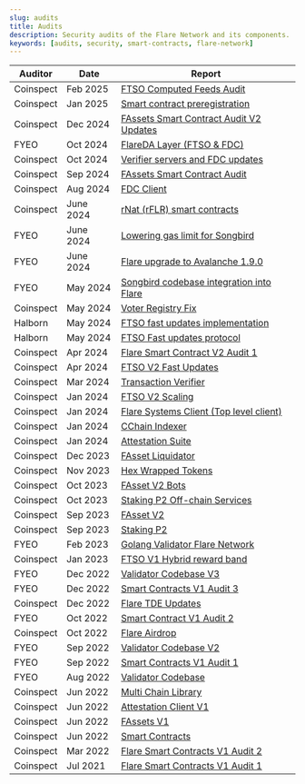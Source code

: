 ```yaml
---
slug: audits
title: Audits
description: Security audits of the Flare Network and its components.
keywords: [audits, security, smart-contracts, flare-network]
---
```


| **Auditor** | **Date**  | **Report**                                                                                                                                                             |
| ----------- | --------- | ---------------------------------------------------------------------------------------------------------------------------------------------------------------------- |
| Coinspect   | Feb 2025  | [FTSO Computed Feeds Audit](@site/static/pdf/audits/20250205-Coinspect-SmartContractAudit-Flare-Pre-Register&FTSOManagement-v250109.pdf)                               |
| Coinspect   | Jan 2025  | [Smart contract preregistration](@site/static/pdf/audits/20250101-Coinspect-SmartContractAudit-Flare-Pre-Register&FTSOManagement-v250109.pdf)                          |
| Coinspect   | Dec 2024  | [FAssets Smart Contract Audit V2 Updates](@site/static/pdf/audits/20241215-Coinspect-SmartContractAudit-Flare-FAssetV2Updates-v241217.pdf)                             |
| FYEO        | Oct 2024  | [FlareDA Layer (FTSO & FDC)](@site/static/pdf/audits/20241001-FLARE-SecurityCodeReviewFLAREDataAvailabilityv1.0_Public.pdf)                                            |
| Coinspect   | Oct 2024  | [Verifier servers and FDC updates](@site/static/pdf/audits/20241001-Coinspect-SourceCodeAudit-Flare-FDCv2-v250113.pdf)                                                 |
| Coinspect   | Sep 2024  | [FAssets Smart Contract Audit](@site/static/pdf/audits/20240901-Coinspect-SmartContractAudit-Flare-FassetUpdate-v240910.pdf)                                           |
| Coinspect   | Aug 2024  | [FDC Client](@site/static/pdf/audits/20240801-Coinspect-Source_Code_Audit-Flare-FDCv1-v241004.pdf)                                                                     |
| Coinspect   | June 2024 | [rNat (rFLR) smart contracts](@site/static/pdf/audits/20240601-Coinspect-SmartContractSecurityReview-Flare-RNatContracts-v240701.pdf)                                  |
| FYEO        | June 2024 | [Lowering gas limit for Songbird](@site/static/pdf/audits/20240601-FYEO-Flare-Ongoing_Songbird_June_20th_1.0_Public.docx.pdf)                                          |
| FYEO        | June 2024 | [Flare upgrade to Avalanche 1.9.0](@site/static/pdf/audits/20240601-FYEO-Flare-Ongoing_Songbird_June_10th_1.0_Public.pdf)                                              |
| FYEO        | May 2024  | [Songbird codebase integration into Flare](@site/static/pdf/audits/20240501-FYEO-FlareOngoingSongbird1.0_Public.pdf)                                                   |
| Coinspect   | May 2024  | [Voter Registry Fix](@site/static/pdf/audits/20240501-Coinspect-Flare-SecurityReview-VoterRegistryFix-v240603.pdf)                                                     |
| Halborn     | May 2024  | [FTSO fast updates implementation](@site/static/pdf/audits/20240501-Halborn-FastUpdatesAudit.pdf)                                                                      |
| Halborn     | May 2024  | [FTSO Fast updates protocol](@site/static/pdf/audits/20240501-Halborn-FTSOFastUpdatesprotocolAudit.pdf)                                                                |
| Coinspect   | Apr 2024  | [Flare Smart Contract V2 Audit 1](@site/static/pdf/audits/20230401-Coinspect-Flare-SourceCodeSecurityReview-SmartContractsV2-v240515.pdf)                              |
| Coinspect   | Apr 2024  | [FTSO V2 Fast Updates](@site/static/pdf/audits/20240401-Coinspect-Flare-SourceCodeSecurityReview-FastUpdates-v240612.pdf)                                              |
| Coinspect   | Mar 2024  | [Transaction Verifier](@site/static/pdf/audits/20240301-Coinspect-Flare-SourceCodeSecurityReview-TransactionVerifier-v240516.pdf)                                      |
| Coinspect   | Jan 2024  | [FTSO V2 Scaling](@site/static/pdf/audits/20240101-Coinspect-Flare-SourceCodeSecurityReview-FTSOScaling-v240515.pdf)                                                   |
| Coinspect   | Jan 2024  | [Flare Systems Client (Top level client)](@site/static/pdf/audits/20240101-Coinspect-Flare-SourceCodeSecurityReview-TopLevelClient-v240515.pdf)                        |
| Coinspect   | Jan 2024  | [CChain Indexer](@site/static/pdf/audits/20240101-Coinspect-Flare-SourceCodeSecurityReview-CChainIndexer-v240409.pdf)                                                  |
| Coinspect   | Jan 2024  | [Attestation Suite](@site/static/pdf/audits/20240101-Coinspect-Smart_Contract_Review-Flare_Attestation_Suite-v240220.pdf)                                              |
| Coinspect   | Dec 2023  | [FAsset Liquidator](@site/static/pdf/audits/20231207-Coinspect-Flare-Smart_Contract_Review-FAsset_Liquidator-v231207.pdf)                                              |
| Coinspect   | Nov 2023  | [Hex Wrapped Tokens](@site/static/pdf/audits/20231101-Coinspect-Flare-SmartContractAudit-HexWrappedTokens-v231211.pdf)                                                 |
| Coinspect   | Oct 2023  | [FAsset V2 Bots](@site/static/pdf/audits/20231001-Coinspect-Flare-Source_Code_Review-FAsset_Bots-v240220.pdf)                                                          |
| Coinspect   | Oct 2023  | [Staking P2 Off-chain Services](@site/static/pdf/audits/20231001-Coinspect-Flare-Source_Code_Review-Staking_P2-Offchain_Services-v240220.pdf)                          |
| Coinspect   | Sep 2023  | [FAsset V2](@site/static/pdf/audits/20230901-Coinspect-Flare-Smart_Contract_Review-FAsset_V2-v240220.pdf)                                                              |
| Coinspect   | Sep 2023  | [Staking P2](@site/static/pdf/audits/20230901-Coinspect-Flare-Smart_Contract_Review-StakingP2-v240220.pdf)                                                             |
| FYEO        | Feb 2023  | [Golang Validator Flare Network](@site/static/pdf/audits/20230201-FlareNetworksLtd.-SecureCodeReviewof_Golang_Validator_on_the_Flare_Network_v1.0_February_Public.pdf) |
| Coinspect   | Jan 2023  | [FTSO V1 Hybrid reward band](@site/static/pdf/audits/20230101-Coinspect-SmartContractAudit-FlareHybridBandRewardv230220.pdf)                                           |
| FYEO        | Dec 2022  | [Validator Codebase V3](@site/static/pdf/audits/20221201-FlareNetworksLtd.-Dec2022-SecureCodeReviewofSoliditySmartContractsontheFlareNetworkv1.0_Public.pdf)           |
| FYEO        | Dec 2022  | [Smart Contracts V1 Audit 3](@site/static/pdf/audits/20221201-FlareNetworksLtd.-Dec2022-SecureCodeReviewofSoliditySmartContractsontheFlareNetworkv1.0_Public.pdf)      |
| Coinspect   | Dec 2022  | [Flare TDE Updates](@site/static/pdf/audits/20221201-Coinspect-SmartContractAudit-FlareTDEUpdates-v221220.pdf)                                                         |
| FYEO        | Oct 2022  | [Smart Contract V1 Audit 2](@site/static/pdf/audits/20221001-Flare_Networks_Ltd.-Secure_Code_Review_of_Solidity_Smart_Contracts_on_the_Flare_Network_v1.0_Public.pdf)  |
| Coinspect   | Oct 2022  | [Flare Airdrop](@site/static/pdf/audits/20221001-Coinspect-Smart_Contract_Audit-Flare_Airdrop_Update-v221109.pdf)                                                      |
| FYEO        | Sep 2022  | [Validator Codebase V2](@site/static/pdf/audits/20220901-Flare_Networks_Ltd.-Secure_Code_Review_of_the_Flare_Validator_V2-Report_v1.0_Public.pdf)                      |
| FYEO        | Sep 2022  | [Smart Contracts V1 Audit 1](@site/static/pdf/audits/20220901-Flare_Networks_Ltd.-Secure_Code_Review_of_Solidity_Contracts_on_the_Flare_Network_v1.0_public.pdf)       |
| FYEO        | Aug 2022  | [Validator Codebase](@site/static/pdf/audits/20220801-Flare_Networks_Ltd.-Secure_Code_Review_of_the_Flare_Network's_Validator_Codebase_v1.0_Public.pdf)                |
| Coinspect   | Jun 2022  | [Multi Chain Library](@site/static/pdf/audits/20220601-Coinspect-Flare-Source_Code_Review-Multichain_Client_Library-v240220.pdf)                                       |
| Coinspect   | Jun 2022  | [Attestation Client V1](@site/static/pdf/audits/20220601-Coinspect-Flare-Source_Code_Review-Attestation_Client-v240220.pdf)                                            |
| Coinspect   | Jun 2022  | [FAssets V1](@site/static/pdf/audits/20220601-Coinspect_Smart_Contract_Audit_fAsset_v220829.pdf)                                                                       |
| Coinspect   | Jun 2022  | [Smart Contracts](@site/static/pdf/audits/20220601-Coinspect-Smart_Contract_Audit-Flare_Network_Launch.pdf)                                                            |
| Coinspect   | Mar 2022  | [Flare Smart Contracts V1 Audit 2](@site/static/pdf/audits/20220201-Coinspect-Smart_Contract_Audit-Flare.pdf)                                                          |
| Coinspect   | Jul 2021  | [Flare Smart Contracts V1 Audit 1](@site/static/pdf/audits/20210701-Coinspect-Smart_Contract_Audit-Flare.pdf)                                                          |
